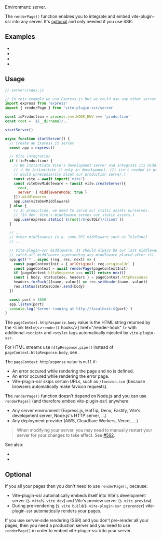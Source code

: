 
Environment: server.

The `renderPage()` function enables you to integrate and embed vite-plugin-ssr into any server. It's [optional](#optional) and only needed if you use SSR.

<JustAMiddleware />

## Examples

 - <RepoLink text='Express.js' path='/boilerplates/boilerplate-vue/server/index.js' />
 - <RepoLink text='Express.js + TypeScript' path='/boilerplates/boilerplate-vue-ts/server/index.ts' />
 - <Link text="Cloudflare Workers" href="/cloudflare-workers#example" />
 - <Link text="Vercel" href="/vercel#api-route" />


## Usage

```js
// server/index.js

// In this example we use Express.js but we could use any other server framework
import express from 'express'
import { renderPage } from 'vite-plugin-ssr/server'

const isProduction = process.env.NODE_ENV === 'production'
const root = `${__dirname}/..`

startServer()

async function startServer() {
  // Create an Express.js server
  const app = express()

  // Vite integration
  if (!isProduction) {
    // We instantiate Vite's development server and integrate its middleware to our server.
    // ⚠️ We instantiate it only in development. (It isn't needed in production and it
    // would unnecessarily bloat our production server.)
    const vite = await import('vite')
    const viteDevMiddleware = (await vite.createServer({
      root,
      server: { middlewareMode: true }
    })).middlewares
    app.use(viteDevMiddleware)
  } else {
    // In production, we need to serve our static assets ourselves.
    // (In dev, Vite's middleware serves our static assets.)
    app.use(express.static(`${root}/${outDir}/client`))
  }

  // ...
  // Other middlewares (e.g. some RPC middleware such as Telefunc)
  // ...

  // Vite-plugin-ssr middleware. It should always be our last middleware (because it's a
  // catch-all middleware superseding any middleware placed after it).
  app.get('*', async (req, res, next) => {
    const pageContextInit = { urlOriginal: req.originalUrl }
    const pageContext = await renderPage(pageContextInit)
    if (pageContext.httpResponse === null) return next()
    const { body, statusCode, headers } = pageContext.httpResponse
    headers.forEach(([name, value]) => res.setHeader(name, value))
    res.status(statusCode).send(body)
  })

  const port = 3000
  app.listen(port)
  console.log(`Server running at http://localhost:${port}`)
}
```

The `pageContext.httpResponse.body` value is the HTML string returned by the <Link text={<><code>render()</code> hook</>} href="/render-hook" /> with additional `<script>` and `<style>` tags automatically injected by `vite-plugin-ssr`.

For HTML streams use `httpResponse.pipe()` instead of `pageContext.httpResponse.body`, see <Link href="/stream" />.

The `pageContext.httpResponse` value is `null` if:
   - An error occured while rendering the page and no <Link text="error page" href="/error-page" noBreadcrumb /> is defined.
   - An error occured while rendering the error page.
   - Vite-plugin-ssr skips certain URLs, such as `/favicon.ico` (because browsers automatically make favicon requests).

The `renderPage()` function doesn't depend on Node.js and you can use `renderPage()` (and therefore embed vite-plugin-ssr) anywhere:
 - Any server environment (Express.js, HatTip, Deno, Fastify, Vite's development server, Node.js's HTTP server, ...)
 - Any deployment provider (AWS, Cloudflare Workers, Vercel, ...)

> When modifying your server, you may need to manually restart your server for your changes to take effect. See [#562](https://github.com/brillout/vite-plugin-ssr/issues/562).

See also:
 - <Link href="/NODE_ENV" />
 - <Link href="/render-hook" />


## Optional

If you <Link text="pre-render" href="/pre-rendering" /> all your pages then you don't need to use `renderPage()`, because:
 - Vite-plugin-ssr automatically embeds itself into Vite's development server (`$ vite`/`$ vite dev`) and Vite's preview server (`$ vite preview`).
 - During pre-rendering (`$ vite build`/`$ vite-plugin-ssr prerender`) vite-plugin-ssr automatically renders your pages.

If you use server-side rendering (SSR) and you don't pre-render all your pages, then you need a production server and you need to use `renderPage()` in order to embed vite-plugin-ssr into your server.

